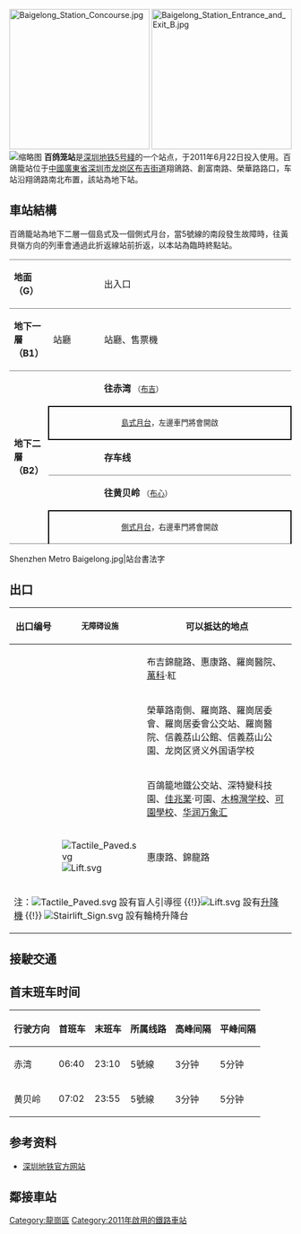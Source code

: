 {{noteTA
|G1=Transport
}}
{{Infobox station
|name = 百鸽笼
|image = Baigelong Station Platform 1 and 2.jpg
|caption = 
|eng_name = Baigelong
|borough = {{CHN}}[[廣東省|廣東省]][[深圳市|深圳市]][[龙岗區|龙岗區]][[布吉街道|布吉街道]]
|address = 翔鴿路、創富南路、榮華路路口
|coordinates={{coord|22|35|43|N|114|7|49|E|display=it|type:railwaystation}}
|colour = 
|line = {{深圳地鐵|5|sl}}
|platform = 3
|exits = 4
|hours = 
|station_hours = 
|opened = 2011年6月22日
|services= {{Adjacent stations|system=Shenzhen Metro |line1=5|left1=布心|right1=布吉|to-left1=黃貝嶺|to-right1=赤灣}}
|structure = 地下車站
|platformtype = 1個[[島式月台|島式月台]]，1個[[側式月台|側式月台]]
|linecolour = {{深圳地铁色彩|5}}
|route_map ={{Routemap|inline=yes|legend=no|map=
\utSTRf!~MFADEg\\utSTRg!~MFADEg\~~ ~~ ~~{{rmri|u}}[[布吉站|布吉站]]
\utABZg2\\utABZg3\~~'''B2'''
utSTR\utABZ+14\utSTR
utSTR+BSr!~num3r\utSTR+BSl!~num2l\utSTR+BSr!~num1r
utSTR+BSr\utSTR+BSl\utSTR+BSr
utSTR\utABZ23\utSTR
utABZg+1\\utABZg+4
\utSTRf!~MFADEf\\utSTRg!~MFADEf\~~ ~~ ~~{{rmri|d}}[[布心站|布心站]]
|bottom = † 路線圖不按真實比例，仅供参考。
}}}}
[[File:Baigelong_Station_Concourse.jpg|250px]]
[[File:Baigelong_Station_Entrance_and_Exit_B.jpg|250px]]
[[File:Baigelong_st.Zhantai.jpg|缩略图]]
'''百鸽笼站'''是[[深圳地铁5号线|深圳地铁5号綫]]的一个站点，于2011年6月22日投入使用。百鴿籠站位于[[中華人民共和國|中國]][[廣東省|廣東省]][[深圳市|深圳市]][[龙岗区|龙岗区]][[布吉街道|布吉街道]]翔鴿路、創富南路、榮華路路口，车站沿翔鴿路南北布置，該站為地下站。

==車站結構==
百鴿籠站為地下二層一個島式及一個側式月台，當5號線的南段發生故障時，往黃貝嶺方向的列車會通過此折返線站前折返，以本站為臨時終點站。
{|cellspacing=0 cellpadding=3
|-
|style="border-top:solid 1px gray;border-bottom:solid 1px gray;width:50px;"|'''地面（G）'''
|style="border-top:solid 1px gray;border-bottom:solid 1px gray;width:100px;"|
|style="border-top:solid 1px gray;border-bottom:solid 1px gray;width:350px;"|出入口
|-
|style="border-top:solid 1px gray;border-bottom:solid 1px gray;" valign=top width=50|'''地下一層（B1）'''
|style="border-top:solid 1px gray;border-bottom:solid 1px gray;" valign=top width=100|站廳
|style="border-top:solid 1px gray;border-bottom:solid 1px gray;" valign=top width=450|站廳、售票機
|-
|style="border-bottom:solid 1px gray;" rowspan=5 valign=top|'''地下二層（B2）'''
|style="border-bottom:solid 1px gray;"|
|style="border-bottom:solid 1px gray;"|{{arrow|L}} '''{{深圳地鐵|5|c}}''' '''往赤湾''' <small>（[[布吉站|布吉]]）</small>
|-
|style="border-right:solid 2px black;border-left:solid 2px black;border-top:solid 2px black;border-bottom:solid 2px black;" colspan=2|<center><small>[[島式月台|島式月台]]，左邊車門將會開啟</small></center>
|-
|style="border-bottom:solid 1px gray;"|{{深圳地铁站台|line=5|platform=2}}
|style="border-bottom:solid 1px gray;"|'''存车线'''
|-
|style="border-bottom:solid 1px gray;"|
|<span style=color:#ffffff></span> '''{{深圳地鐵|5|c}}''' '''往黄贝岭''' <small>（[[布心站|布心]]）</small> {{arrow|R}}
|-
|style="border-right:solid 2px black;border-left:solid 2px black;border-top:solid 2px black;border-bottom:solid 1px gray;" colspan=2|<center><small>[[側式月台|側式月台]]，右邊車門將會開啟</small></center>
|}
<gallery>
Shenzhen Metro Baigelong.jpg|站台書法字
</gallery>

==出口==
{| class="wikitable" 
! style="width:70px" | 出口编号
! style="width:70px" | <small>无障碍设施</small>
! 可以抵达的地点
|-
| align="center" | {{港鐵出口|A}} || || 布吉錦龍路、惠康路、羅崗醫院、[[萬科|萬科]]·紅
|-
| align="center" | {{港鐵出口|B}} |||| 榮華路南側、羅崗路、羅崗居委會、羅崗居委會公交站、羅崗醫院、信義荔山公館、信義荔山公園、龙岗区贤义外国语学校
|-
| align="center" | {{港鐵出口|C}} || || 百鴿籠地鐵公交站、深特變科技園、[[佳兆業|佳兆業]]·可園、[[深圳市木棉湾学校|木棉灣学校]]、[[深圳市可园学校|可園學校]]、[[萬象城|华润万象汇]]
|-
| align="center" | {{港鐵出口|D}} || [[File:Tactile_Paved.svg|alt=]][[File:Lift.svg|alt=]] || 惠康路、錦龍路
|-
| bgcolor="#EEEEEE" colspan=3 | 注：[[File:Tactile_Paved.svg|alt=]] 設有盲人引導徑 {{!}}[[File:Lift.svg|alt=]] 設有[[升降機|升降機]] {{!}}  [[File:Stairlift_Sign.svg|alt=]] 設有輪椅升降台
|}
==接駛交通==
{{深圳巴士路线简单列表|80|82|822|B741|377|323|M281|M428|M272|64J}}

==首末班车时间==
{| class="wikitable"
! 行驶方向 !! 首班车 !! 末班车 !! 所属线路 !! 高峰间隔 !! 平峰间隔
|-
| 赤湾 || 06:40 || 23:10 || 5號線 || 3分钟 || 5分钟
|-
| 黄贝岭 || 07:02 || 23:55 || 5號線 || 3分钟 || 5分钟
|}

==参考资料==
* [https://web.archive.org/web/20160306030313/http://www.szmc.net/cms/page?arg=guide_sitequery&xl=5&code=0523&ztsc=1697&zdjs=1698&zdck=1699&gjhc=1700&cy=1701&yl=1702&gw=1703 深圳地铁官方网站]

==鄰接車站==
{{深圳地鐵5號線車站}}

{{深圳地鐵車站列表|SZM}}

[[Category:龍崗區|Category:龍崗區]]
[[Category:2011年啟用的鐵路車站|Category:2011年啟用的鐵路車站]]